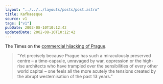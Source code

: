 ```yaml
---
layout: "../../../layouts/posts/post.astro"
title: Kafkaesque
source: v1
tags: ["v1"]
pubDate: 2002-08-10T10:12:42
updatedDate: 2002-08-10T10:12:42
---
```


The Times on the [commercial hijacking of Prague][1].

> &#8220;Yet precisely because Prague has such a miraculously preserved centre &#8211; a time-capsule, unravaged by war, oppression or the high-rise architects who have trampled over the sensibilities of every other world capital &#8211; one feels all the more acutely the tensions created by the abrupt westernisation of the past 13 years.&#8221;

[1]: http://www.timesonline.co.uk/article/0,,482-377096,00.html "The Times: The Czechs will not win any world cups for flamboyance"

